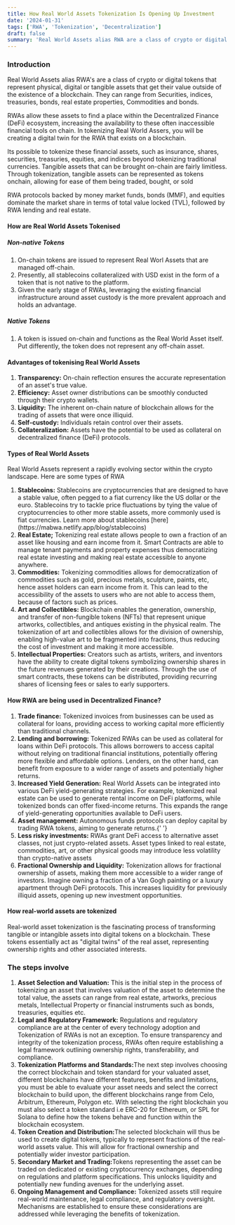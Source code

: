 ```yaml
---
title: How Real World Assets Tokenization Is Opening Up Investment
date: '2024-01-31'
tags: ['RWA', 'Tokenization', 'Decentralization']
draft: false
summary: 'Real World Assets alias RWA are a class of crypto or digital tokens that represent physical, digital or tangible assets that get their value outside of the existence of a blockchain. They can range from treasuries, bonds, real estate properties, securities, indices, Commodities etc.'
---
```


### Introduction

Real World Assets alias RWA's are a class of crypto or digital tokens that represent physical, digital or tangible assets that get their value outside of the existence of a blockchain. They can range from Securities, indices, treasuries, bonds, real estate properties, Commodities and bonds.

RWAs allow these assets to find a place within the Decentralized Finance (DeFi) ecosystem, increasing the availability to these often inaccessible financial tools on chain. In tokenizing Real World Assers, you will be creating a digital twin for the RWA that exists on a blockchain.

Its possible to tokenize these financial assets, such as insurance, shares, securities, treasuries, equities, and indices beyond tokenizing traditional currencies. Tangible assets that can be brought on-chain are fairly limitless. Through tokenization, tangible assets can be represented as tokens onchain, allowing for ease of them being traded, bought, or sold

RWA protocols backed by money market funds, bonds (MMF), and equities dominate the market share in terms of total value locked (TVL), followed by RWA lending and real estate.

#### How are Real World Assets Tokenised

##### Non-native Tokens

<ol>
  <li>On-chain tokens are issued to represent Real Worl Assets that are managed off-chain.</li>
  <li>
    Presently, all stablecoins collateralized with USD exist in the form of a token that is not
    native to the platform.
  </li>
  <li>
    Given the early stage of RWAs, leveraging the existing financial infrastructure around asset
    custody is the more prevalent approach and holds an advantage.
  </li>
</ol>

##### Native Tokens

<ol>
  <li>
    A token is issued on-chain and functions as the Real World Asset itself. Put differently, the
    token does not represent any off-chain asset.
  </li>
</ol>

#### Advantages of tokenising Real World Assets

<ol>
  <li>
    <strong>Transparency:</strong> On-chain reflection ensures the accurate representation of an
    asset's true value.
  </li>
  <li>
    <strong>Efficiency:</strong> Asset owner distributions can be smoothly conducted through their
    crypto wallets.
  </li>
  <li>
    <strong>Liquidity:</strong> The inherent on-chain nature of blockchain allows for the trading of
    assets that were once illiquid.
  </li>
  <li>
    <strong>Self-custody:</strong> Individuals retain control over their assets.
  </li>
  <li>
    <strong>Collateralization:</strong> Assets have the potential to be used as collateral on
    decentralized finance (DeFi) protocols.
  </li>
</ol>

#### Types of Real World Assets

Real World Assets represent a rapidly evolving sector within the crypto landscape. Here are some types of RWA

<ol>
  <li>
    <strong>Stablecoins:</strong> Stablecoins are cryptocurrencies that are designed to have a
    stable value, often pegged to a fiat currency like the US dollar or the euro. Stablecoins try to
    tackle price fluctuations by tying the value of cryptocurrencies to other more stable assets,
    more commonly used is fiat currencies. Learn more about stablecoins
    [here](https://mabwa.netlify.app/blog/stablecoins)
  </li>
  <li>
    <strong>Real Estate;</strong> Tokenizing real estate allows people to own a fraction of an asset
    like housing and earn income from it. Smart Contracts are able to manage tenant payments and
    property expenses thus democratizing real estate investing and making real estate accessible to
    anyone anywhere.
  </li>
  <li>
    <strong>Commodities:</strong> Tokenizing commodities allows for democratization of commodities
    such as gold, precious metals, sculpture, paints, etc, hence asset holders can earn income from
    it. This can lead to the accessibility of the assets to users who are not able to access them,
    because of factors such as prices.
  </li>
  <li>
    <strong>Art and Collectibles:</strong> Blockchain enables the generation, ownership, and
    transfer of non-fungible tokens (NFTs) that represent unique artworks, collectibles, and
    antiques existing in the physical realm. The tokenization of art and collectibles allows for the
    division of ownership, enabling high-value art to be fragmented into fractions, thus reducing
    the cost of investment and making it more accessible.
  </li>
  <li>
    <strong>Intellectual Properties:</strong> Creators such as artists, writers, and inventors have
    the ability to create digital tokens symbolizing ownership shares in the future revenues
    generated by their creations. Through the use of smart contracts, these tokens can be
    distributed, providing recurring shares of licensing fees or sales to early supporters.
  </li>
</ol>

#### How RWA are being used in Decentralized Finance?

<ol>
  <li>
    <strong>Trade finance:</strong> Tokenized invoices from businesses can be used as collateral for
    loans, providing access to working capital more efficiently than traditional channels.
  </li>
  <li>
    <strong>Lending and borrowing:</strong> Tokenized RWAs can be used as collateral for loans
    within DeFi protocols. This allows borrowers to access capital without relying on traditional
    financial institutions, potentially offering more flexible and affordable options. Lenders, on
    the other hand, can benefit from exposure to a wider range of assets and potentially higher
    returns.
  </li>
  <li>
    <strong>Increased Yield Generation:</strong> Real World Assets can be integrated into various
    DeFi yield-generating strategies. For example, tokenized real estate can be used to generate
    rental income on DeFi platforms, while tokenized bonds can offer fixed-income returns. This
    expands the range of yield-generating opportunities available to DeFi users.
  </li>
  <li>
    <strong>Asset management:</strong> Autonomous funds protocols can deploy capital by trading RWA
    tokens, aiming to generate returns.{' '}
  </li>
  <li>
    <strong>Less risky investments:</strong> RWAs grant DeFi access to alternative asset classes,
    not just crypto-related assets. Asset types linked to real estate, commodities, art, or other
    physical goods may introduce less volatility than crypto-native assets
  </li>
  <li>
    <strong>Fractional Ownership and Liquidity:</strong> Tokenization allows for fractional
    ownership of assets, making them more accessible to a wider range of investors. Imagine owning a
    fraction of a Van Gogh painting or a luxury apartment through DeFi protocols. This increases
    liquidity for previously illiquid assets, opening up new investment opportunities.
  </li>
</ol>

#### How real-world assets are tokenized

Real-world asset tokenization is the fascinating process of transforming tangible or intangible assets into digital tokens on a blockchain. These tokens essentially act as "digital twins" of the real asset, representing ownership rights and other associated interests.

### The steps involve

<ol>
  <li>
    <strong>Asset Selection and Valuation:</strong> This is the initial step in the process of
    tokenizing an asset that involves valuation of the asset to determine the total value, the
    assets can range from real estate, artworks, precious metals, Intellectual Property or financial
    instruments such as bonds, treasuries, equities etc.
  </li>
  <li>
    <strong>Legal and Regulatory Framework:</strong> Regulations and regulatory compliance are at
    the center of every technology adoption and Tokenization of RWAs is not an exception. To ensure
    transparency and integrity of the tokenization process, RWAs often require establishing a legal
    framework outlining ownership rights, transferability, and compliance.
  </li>
  <li>
    <strong>Tokenization Platforms and Standards:</strong>The next step involves choosing the
    correct blockchain and token standard for your valuated asset, different blockchains have
    different features, benefits and limitations, you must be able to evaluate your asset needs and
    select the correct blockchain to build upon, the different blockchains range from Celo,
    Arbitrum, Ethereum, Polygon etc. With selecting the right blockchain you must also select a
    token standard i.e ERC-20 for Ethereum, or SPL for Solana to define how the tokens behave and
    function within the blockchain ecosystem.
  </li>
  <li>
    <strong>Token Creation and Distribution:</strong>The selected blockchain will thus be used to
    create digital tokens, typically to represent fractions of the real-world assets value. This
    will allow for fractional ownership and potentially wider investor participation.
  </li>
  <li>
    <strong>Secondary Market and Trading:</strong>Tokens representing the asset can be traded on
    dedicated or existing cryptocurrency exchanges, depending on regulations and platform
    specifications. This unlocks liquidity and potentially new funding avenues for the underlying
    asset.
  </li>
  <li>
    <strong>Ongoing Management and Compliance:</strong> Tokenized assets still require real-world
    maintenance, legal compliance, and regulatory oversight. Mechanisms are established to ensure
    these considerations are addressed while leveraging the benefits of tokenization.
  </li>
</ol>
